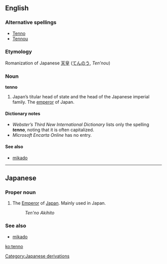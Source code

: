 {{also|Tenno}}
==English==

===Alternative spellings===
* [[Tenno#English|Tenno]]
* [[Tennou#English|Tennou]]

===Etymology===
Romanization of Japanese [[天皇]] ([[てんのう]], ''Ten’nou'')

===Noun===
'''tenno'''

# Japan’s titular head of state and the head of the Japanese imperial family.  The [[emperor]] of Japan.

====Dictionary notes====
* ''Webster’s Third New International Dictionary'' lists only the spelling '''''tenno''''', noting that it is often capitalized.
* ''Microsoft Encarta Online'' has no entry.

====See also====
* [[mikado]]

----

==Japanese==

===Proper noun===
{{ja-pos|r|proper|hira=てんのう}}

#{{ja-def|天皇}} The [[emperor|Emperor]] of [[Japan]].  Mainly used in Japan.
#:''Ten'no Akihito''

===See also===
*[[mikado]]

[[Category:Japanese derivations]]

[[ko:tenno]]
